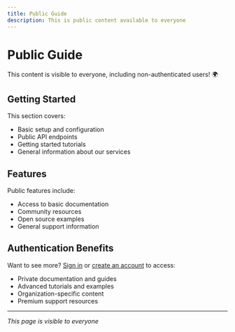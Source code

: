 ```yaml
---
title: Public Guide
description: This is public content available to everyone
---
```


# Public Guide

This content is visible to everyone, including non-authenticated users! 🌍

## Getting Started

This section covers:

- Basic setup and configuration
- Public API endpoints
- Getting started tutorials
- General information about our services

## Features

Public features include:

- Access to basic documentation
- Community resources
- Open source examples
- General support information

## Authentication Benefits

Want to see more? [Sign in](/sign-in) or [create an account](/sign-up) to access:

- Private documentation and guides
- Advanced tutorials and examples  
- Organization-specific content
- Premium support resources

---

*This page is visible to everyone*